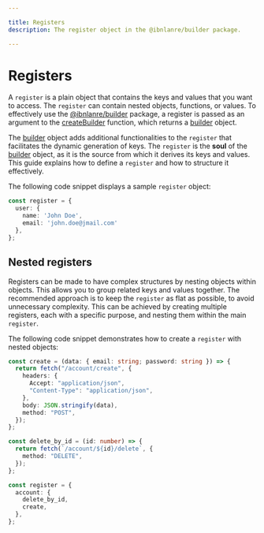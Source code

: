 ```yaml
---

title: Registers
description: The register object in the @ibnlanre/builder package.

---
```


# Registers

A `register` is a plain object that contains the keys and values that you want to access. The `register` can contain nested objects, functions, or values. To effectively use the [@ibnlanre/builder][1] package, a register is passed as an argument to the [createBuilder][2] function, which returns a [builder][3] object. 

The [builder][3] object adds additional functionalities to the `register` that facilitates the dynamic generation of keys. The `register` is the **soul** of the [builder][3] object, as it is the source from which it derives its keys and values. This guide explains how to define a `register` and how to structure it effectively.

The following code snippet displays a sample `register` object:

```typescript copy
const register = {
  user: {
    name: 'John Doe',
    email: 'john.doe@jmail.com'
  },
};
```

## Nested registers

Registers can be made to have complex structures by nesting objects within objects. This allows you to group related keys and values together. The recommended approach is to keep the `register` as flat as possible, to avoid unnecessary complexity. This can be achieved by creating multiple registers, each with a specific purpose, and nesting them within the main `register`.

The following code snippet demonstrates how to create a `register` with nested objects:

```typescript copy
const create = (data: { email: string; password: string }) => {
  return fetch("/account/create", {
    headers: {
      Accept: "application/json",
      "Content-Type": "application/json",
    },
    body: JSON.stringify(data),
    method: "POST",
  });
};

const delete_by_id = (id: number) => {
  return fetch(`/account/${id}/delete`, {
    method: "DELETE",
  });
};

const register = {
  account: {
    delete_by_id,
    create,
  },
};
```

[1]: /getting-started
[2]: /core-concepts/create-builder
[3]: /core-concepts/builder-object
[4]: /core-concepts
